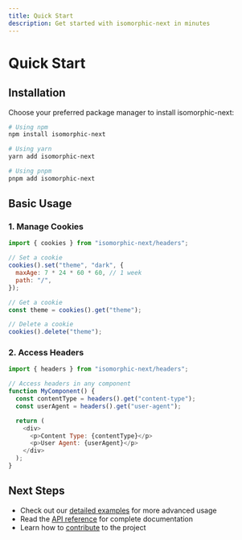 ```yaml
---
title: Quick Start
description: Get started with isomorphic-next in minutes
---
```


# Quick Start

## Installation

Choose your preferred package manager to install isomorphic-next:

```bash
# Using npm
npm install isomorphic-next

# Using yarn
yarn add isomorphic-next

# Using pnpm
pnpm add isomorphic-next
```

## Basic Usage

### 1. Manage Cookies

```javascript
import { cookies } from "isomorphic-next/headers";

// Set a cookie
cookies().set("theme", "dark", {
  maxAge: 7 * 24 * 60 * 60, // 1 week
  path: "/",
});

// Get a cookie
const theme = cookies().get("theme");

// Delete a cookie
cookies().delete("theme");
```

### 2. Access Headers

```javascript
import { headers } from "isomorphic-next/headers";

// Access headers in any component
function MyComponent() {
  const contentType = headers().get("content-type");
  const userAgent = headers().get("user-agent");

  return (
    <div>
      <p>Content Type: {contentType}</p>
      <p>User Agent: {userAgent}</p>
    </div>
  );
}
```

## Next Steps

- Check out our [detailed examples](/examples) for more advanced usage
- Read the [API reference](/api) for complete documentation
- Learn how to [contribute](/contributing) to the project

